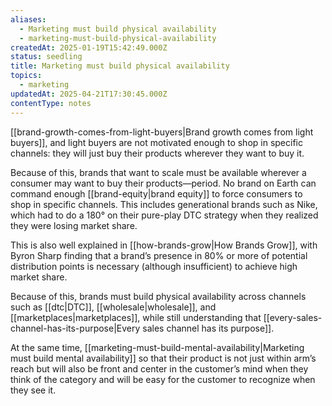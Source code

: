 ```yaml
---
aliases:
  - Marketing must build physical availability
  - marketing-must-build-physical-availability
createdAt: 2025-01-19T15:42:49.000Z
status: seedling
title: Marketing must build physical availability
topics:
  - marketing
updatedAt: 2025-04-21T17:30:45.000Z
contentType: notes
---
```

[[brand-growth-comes-from-light-buyers|Brand growth comes from light buyers]], and light buyers are not motivated enough to shop in specific channels: they will just buy their products wherever they want to buy it.

Because of this, brands that want to scale must be available wherever a consumer may want to buy their products—period. No brand on Earth can command enough [[brand-equity|brand equity]] to force consumers to shop in specific channels. This includes generational brands such as Nike, which had to do a 180° on their pure-play DTC strategy when they realized they were losing market share.

This is also well explained in [[how-brands-grow|How Brands Grow]], with Byron Sharp finding that a brand’s presence in 80% or more of potential distribution points is necessary (although insufficient) to achieve high market share.

Because of this, brands must build physical availability across channels such as [[dtc|DTC]], [[wholesale|wholesale]], and [[marketplaces|marketplaces]], while still understanding that [[every-sales-channel-has-its-purpose|Every sales channel has its purpose]].

At the same time, [[marketing-must-build-mental-availability|Marketing must build mental availability]] so that their product is not just within arm’s reach but will also be front and center in the customer’s mind when they think of the category and will be easy for the customer to recognize when they see it.
